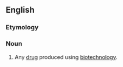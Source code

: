 ==English==

===Etymology===
{{prefix|en|bio|pharmaceutical}}

===Noun===
{{wikipedia}}
{{en-noun}}

# Any [[drug]] produced using [[biotechnology]].